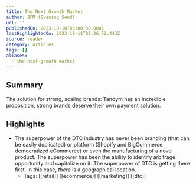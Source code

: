```yaml
---
title: The Next Growth Market
author: 2PM (Evening Send)
url: ''
publishedOn: 2023-10-10T00:00:00.000Z
lastHighlightedOn: 2023-10-11T09:26:52.443Z
source: reader
category: articles
tags: []
aliases:
  - the-next-growth-market
---
```

## Summary

The solution for strong, scaling brands: Tandym has an incredible proposition, strong brands deserve their own payment solution.

## Highlights
- The superpower of the DTC industry has never been branding (that can be easily duplicated) or platform (Shopify and BigCommerce democratized eCommerce) or even the manufacturing of a novel product. The superpower has been the ability to identify arbitrage opportunity and capitalize on it. The superpower of DTC is getting there first. In this case, *there* is a geographical location.
    - Tags: [[retail]] [[ecommerce]] [[marketing]] [[dtc]]
